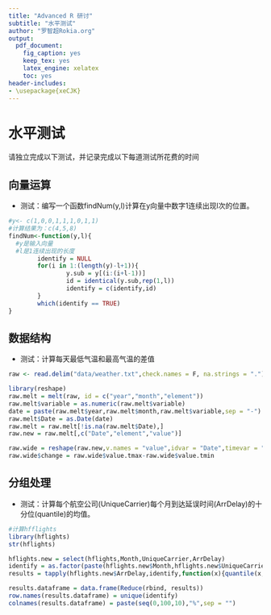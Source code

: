 ```yaml
---
title: "Advanced R 研讨"
subtitle: "水平测试"
author: "罗智超Rokia.org"
output: 
  pdf_document: 
    fig_caption: yes
    keep_tex: yes
    latex_engine: xelatex
    toc: yes
header-includes:
- \usepackage{xeCJK}
---
```



# 水平测试

请独立完成以下测试，并记录完成以下每道测试所花费的时间

## 向量运算

- 测试：编写一个函数findNum(y,l)计算在y向量中数字1连续出现l次的位置。

```r
#y<- c(1,0,0,1,1,1,0,1,1)
#计算结果为：c(4,5,8)
findNum<-function(y,l){
  #y是输入向量
  #l是1连续出现的长度
        identify = NULL
        for(i in 1:(length(y)-l+1)){
                y.sub = y[(i:(i+l-1))]
                id = identical(y.sub,rep(1,l))
                identify = c(identify,id)
        }
        which(identify == TRUE)
}

```


## 数据结构

- 测试：计算每天最低气温和最高气温的差值

```r
raw <- read.delim("data/weather.txt",check.names = F, na.strings = ".")

library(reshape)
raw.melt = melt(raw, id = c("year","month","element"))
raw.melt$variable = as.numeric(raw.melt$variable)
date = paste(raw.melt$year,raw.melt$month,raw.melt$variable,sep = "-")
raw.melt$Date = as.Date(date)
raw.melt = raw.melt[!is.na(raw.melt$Date),]
raw.new = raw.melt[,c("Date","element","value")]

raw.wide = reshape(raw.new,v.names = "value",idvar = "Date",timevar = "element",direction = "wide")
raw.wide$change = raw.wide$value.tmax-raw.wide$value.tmin
```

## 分组处理

- 测试：计算每个航空公司(UniqueCarrier)每个月到达延误时间(ArrDelay)的十分位(quantile)的均值。

```r
#计算hfflights
library(hflights)
str(hflights)

hflights.new = select(hflights,Month,UniqueCarrier,ArrDelay)
identify = as.factor(paste(hflights.new$Month,hflights.new$UniqueCarrier,sep="."))
results = tapply(hflights.new$ArrDelay,identify,function(x){quantile(x,seq(0,1,0.1),na.rm = TRUE)})

results.dataframe = data.frame(Reduce(rbind, results))
row.names(results.dataframe) = unique(identify)
colnames(results.dataframe) = paste(seq(0,100,10),"%",sep = "")
```

